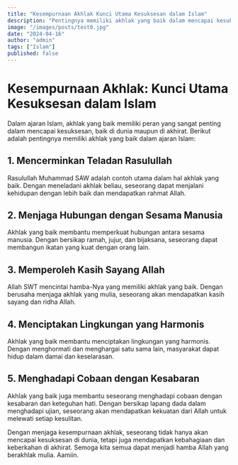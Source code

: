 ```yaml
---
title: "Kesempurnaan Akhlak Kunci Utama Kesuksesan dalam Islam"
description: "Pentingnya memiliki akhlak yang baik dalam mencapai kesuksesan dalam ajaran Islam."
image: "/images/posts/test0.jpg"
date: "2024-04-16"
author: "admin"
tags: ["Islam"]
published: false
---
```


# Kesempurnaan Akhlak: Kunci Utama Kesuksesan dalam Islam

Dalam ajaran Islam, akhlak yang baik memiliki peran yang sangat penting dalam mencapai kesuksesan, baik di dunia maupun di akhirat. Berikut adalah pentingnya memiliki akhlak yang baik dalam ajaran Islam:

## 1. Mencerminkan Teladan Rasulullah

Rasulullah Muhammad SAW adalah contoh utama dalam hal akhlak yang baik. Dengan meneladani akhlak beliau, seseorang dapat menjalani kehidupan dengan lebih baik dan mendapatkan rahmat Allah.

## 2. Menjaga Hubungan dengan Sesama Manusia

Akhlak yang baik membantu memperkuat hubungan antara sesama manusia. Dengan bersikap ramah, jujur, dan bijaksana, seseorang dapat membangun ikatan yang kuat dengan orang lain.

## 3. Memperoleh Kasih Sayang Allah

Allah SWT mencintai hamba-Nya yang memiliki akhlak yang baik. Dengan berusaha menjaga akhlak yang mulia, seseorang akan mendapatkan kasih sayang dan ridha Allah.

## 4. Menciptakan Lingkungan yang Harmonis

Akhlak yang baik membantu menciptakan lingkungan yang harmonis. Dengan menghormati dan menghargai satu sama lain, masyarakat dapat hidup dalam damai dan keselarasan.

## 5. Menghadapi Cobaan dengan Kesabaran

Akhlak yang baik juga membantu seseorang menghadapi cobaan dengan kesabaran dan keteguhan hati. Dengan bersikap lapang dada dalam menghadapi ujian, seseorang akan mendapatkan kekuatan dari Allah untuk melewati setiap kesulitan.

Dengan menjaga kesempurnaan akhlak, seseorang tidak hanya akan mencapai kesuksesan di dunia, tetapi juga mendapatkan kebahagiaan dan keberkahan di akhirat. Semoga kita semua dapat menjadi hamba Allah yang berakhlak mulia. Aamiin.

